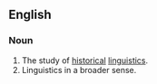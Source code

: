 == English ==

=== Noun ===

#The study of [[historical]] [[linguistics]].
#Linguistics in a broader sense.